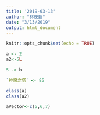 ```yaml
---
title: '2019-03-13'
author: "林茂廷"
date: "3/13/2019"
output: html_document
---
```


```r
knitr::opts_chunk$set(echo = TRUE)
```

```r
a <- 2
a2<-5L
```

```r
5 -> b
```

```r
`神魔之塔` <- 85
```


```r
class(a)
class(a2)
```

```r
aVector<-c(5,6,7)

```